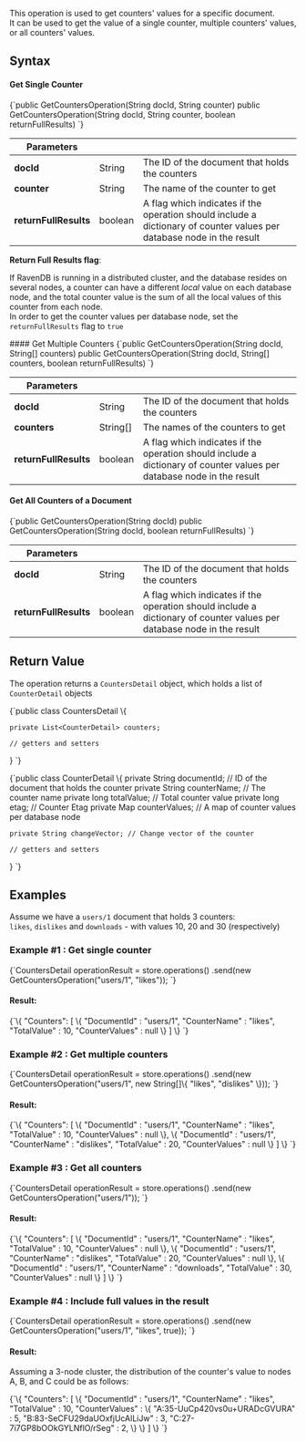 
This operation is used to get counters' values for a specific document.  
It can be used to get the value of a single counter, multiple counters' values, or all counters' values.

## Syntax

#### Get Single Counter

<TabItem value="get_single_counter" label="get_single_counter">
<CodeBlock language="java">
{`public GetCountersOperation(String docId, String counter)
public GetCountersOperation(String docId, String counter, boolean returnFullResults)
`}
</CodeBlock>
</TabItem>

| Parameters | | |
| ------------- | ------------- | ----- |
| **docId** | String | The ID of the document that holds the counters |
| **counter** | String | The name of the counter to get |
| **returnFullResults** | boolean | A flag which indicates if the operation should include a dictionary of counter values per database node in the result  |

<Admonition type="info" title="">

**Return Full Results flag**:  

If RavenDB is running in a distributed cluster, and the database resides on several nodes,
a counter can have a different *local* value on each database node, and the total counter value is the
sum of all the local values of this counter from each node.  
In order to get the counter values per database node, set the `returnFullResults` flag to `true`

</Admonition>
#### Get Multiple Counters 

<TabItem value="get_multiple_counters" label="get_multiple_counters">
<CodeBlock language="java">
{`public GetCountersOperation(String docId, String[] counters)
public GetCountersOperation(String docId, String[] counters, boolean returnFullResults)
`}
</CodeBlock>
</TabItem>

| Parameters | | |
| ------------- | ------------- | ----- |
| **docId** | String | The ID of the document that holds the counters |
| **counters** | String[] | The names of the counters to get |
| **returnFullResults** | boolean | A flag which indicates if the operation should include a dictionary of counter values per database node in the result  |
#### Get All Counters of a Document 

<TabItem value="get_all_counters" label="get_all_counters">
<CodeBlock language="java">
{`public GetCountersOperation(String docId)
public GetCountersOperation(String docId, boolean returnFullResults)
`}
</CodeBlock>
</TabItem>

| Parameters | | |
| ------------- | ------------- | ----- |
| **docId** | String | The ID of the document that holds the counters |
| **returnFullResults** | boolean | A flag which indicates if the operation should include a dictionary of counter values per database node in the result  |



## Return Value

The operation returns a `CountersDetail` object, which holds a list of `CounterDetail` objects

<TabItem value="counters_detail" label="counters_detail">
<CodeBlock language="java">
{`public class CountersDetail \{

    private List<CounterDetail> counters;

    // getters and setters
\}
`}
</CodeBlock>
</TabItem>

<TabItem value="counter_detail" label="counter_detail">
<CodeBlock language="java">
{`public class CounterDetail \{
    private String documentId; // ID of the document that holds the counter
    private String counterName; // The counter name
    private long totalValue; // Total counter value
    private long etag; // Counter Etag
    private Map<String, Long> counterValues; // A map of counter values per database node

    private String changeVector; // Change vector of the counter

    // getters and setters
\}
`}
</CodeBlock>
</TabItem>



## Examples

Assume we have a `users/1` document that holds 3 counters:  
`likes`, `dislikes` and `downloads` -  with values 10, 20 and 30 (respectively)

### Example #1 : Get single counter

<TabItem value="get_counters1" label="get_counters1">
<CodeBlock language="java">
{`CountersDetail operationResult = store.operations()
    .send(new GetCountersOperation("users/1", "likes"));
`}
</CodeBlock>
</TabItem>

#### Result:

<TabItem value="json" label="json">
<CodeBlock language="json">
{`\{
	"Counters": 
    [
		\{
			"DocumentId" : "users/1",
			"CounterName" : "likes",
			"TotalValue" : 10,
			"CounterValues" : null
		\}
	]
\}
`}
</CodeBlock>
</TabItem>

### Example #2 : Get multiple counters 

<TabItem value="get_counters2" label="get_counters2">
<CodeBlock language="java">
{`CountersDetail operationResult = store.operations()
    .send(new GetCountersOperation("users/1", new String[]\{ "likes", "dislikes" \}));
`}
</CodeBlock>
</TabItem>

#### Result:

<TabItem value="json" label="json">
<CodeBlock language="json">
{`\{
	"Counters": 
    [
		\{
			"DocumentId" : "users/1",
			"CounterName" : "likes",
			"TotalValue" : 10,
			"CounterValues" : null
		\},
        \{
			"DocumentId" : "users/1",
			"CounterName" : "dislikes",
			"TotalValue" : 20,
			"CounterValues" : null
		\}
	]
\}
`}
</CodeBlock>
</TabItem>

### Example #3 : Get all counters 

<TabItem value="get_counters3" label="get_counters3">
<CodeBlock language="java">
{`CountersDetail operationResult = store.operations()
    .send(new GetCountersOperation("users/1"));
`}
</CodeBlock>
</TabItem>

#### Result:

<TabItem value="json" label="json">
<CodeBlock language="json">
{`\{
	"Counters": 
    [
		\{
			"DocumentId" : "users/1",
			"CounterName" : "likes",
			"TotalValue" : 10,
			"CounterValues" : null
		\},
        \{
			"DocumentId" : "users/1",
			"CounterName" : "dislikes",
			"TotalValue" : 20,
			"CounterValues" : null
		\},
        \{
			"DocumentId" : "users/1",
			"CounterName" : "downloads",
			"TotalValue" : 30,
			"CounterValues" : null
		\}
	]
\}
`}
</CodeBlock>
</TabItem>

### Example #4 : Include full values in the result

<TabItem value="get_counters4" label="get_counters4">
<CodeBlock language="java">
{`CountersDetail operationResult = store.operations()
    .send(new GetCountersOperation("users/1", "likes", true));
`}
</CodeBlock>
</TabItem>

#### Result:

Assuming a 3-node cluster, the distribution of the counter's value to nodes A, B, and C could be as follows:

<TabItem value="json" label="json">
<CodeBlock language="json">
{`\{
	"Counters": 
    [
		\{
			"DocumentId" : "users/1",
			"CounterName" : "likes",
			"TotalValue" : 10,
			"CounterValues" : 
            \{
                "A:35-UuCp420vs0u+URADcGVURA" : 5,
                "B:83-SeCFU29daUOxfjUcAlLiJw" : 3,
                "C:27-7i7GP8bOOkGYLNflO/rSeg" : 2,
            \}
		\}
	]
\}
`}
</CodeBlock>
</TabItem>




